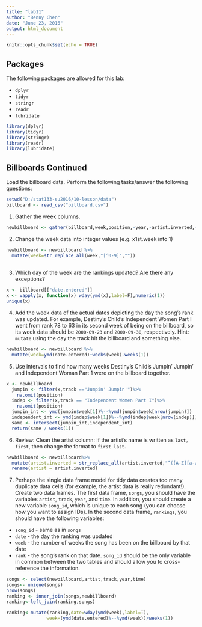 ---
title: "lab11"
author: "Benny Chen"
date: "June 23, 2016"
output: html_document
---

```{r setup, include=FALSE}
knitr::opts_chunk$set(echo = TRUE)
```

## Packages
The following packages are allowed for this lab:

* `dplyr`
* `tidyr`
* `stringr`
* `readr`
* `lubridate`

```{r}
library(dplyr)
library(tidyr)
library(stringr)
library(readr)
library(lubridate)
```

## Billboards Continued

Load the billboard data.  Perform the following tasks/answer the following questions:
```{r}
setwd("D:/stat133-su2016/10-lesson/data")
billboard <- read_csv("billboard.csv")
```


1.  Gather the week columns.
```{r}
newbillboard <- gather(billboard,week,position,-year,-artist.inverted,-track,-time,-genre,-date.entered,-date.peaked)
```

2.  Change the week data into integer values (e.g. x1st.week into 1)
```{r}
newbillboard <- newbillboard %>%
  mutate(week=str_replace_all(week,"[^0-9]",""))
  
```

3.  Which day of the week are the rankings updated?  Are there any exceptions?
```{r}
x <- billboard[["date.entered"]]
x <- vapply(x, function(x) wday(ymd(x),label=F),numeric(1))
unique(x)
```
4.  Add the week data of the actual dates depicting the day the song's rank was updated.  For example, Destiny's Child's Independent Women Part I went from rank 78 to 63 in its second week of being on the billboard, so its week data should be `2000-09-23` and `2000-09-30`, respectively. Hint: `mutate` using the day the track hit the billboard and something else.
```{r}
newbillboard <- newbillboard %>%
  mutate(week=ymd(date.entered)+weeks(week)-weeks(1))
```

5.  Use intervals to find how many weeks Destiny's Child's Jumpin' Jumpin' and Independent Woman Part 1 were on the billboard together.
```{r}
x <- newbillboard
  jumpin <- filter(x,track =="Jumpin' Jumpin'")%>%
    na.omit(position)
  indep <- filter(x,track == "Independent Women Part I")%>%
    na.omit(position)
  jumpin_int <- ymd(jumpin$week[1])%--%ymd(jumpin$week[nrow(jumpin)])
  independent_int <- ymd(indep$week[1])%--%ymd(indep$week[nrow(indep)])
  same <- intersect(jumpin_int,independent_int)
  return(same / weeks(1))
```

6.  Review: Clean the artist column: If the artist's name is written as `last, first`, then change the format to `first last`.
```{r}
newbillboard <- newbillboard%>%
  mutate(artist.inverted = str_replace_all(artist.inverted,"^([A-Z][a-z]*), ([A-z][a-z]*)","\\2 \\1"))%>%
  rename(artist = artist.inverted)
```

7.  Perhaps the single data frame model for tidy data creates too many duplicate data cells (for example, the artist data is really redundant!).  Create two data frames.  The first data frame, `songs`, you should have the variables `artist`, `track`, `year`, and `time`.  In addition, you should create a new variable `song_id`, which is unique to each song (you can choose how you want to assign IDs).  In the second data frame, `rankings`, you should have the following variables:
  * `song_id` - same as in `songs`
  * `date` - the day the ranking was updated
  * `week` - the number of weeks the song has been on the billboard by that date
  * `rank` - the song's rank on that date.
`song_id` should be the only variable in common between the two tables and should allow you to cross-reference the information.
```{r}
songs <- select(newbillboard,artist,track,year,time) 
songs<- unique(songs)
nrow(songs)
ranking <- inner_join(songs,newbillboard)
ranking<-left_join(ranking,songs)

ranking<-mutate(ranking,date=wday(ymd(week),label=T),
               week=(ymd(date.entered)%--%ymd(week))/weeks(1))
```



